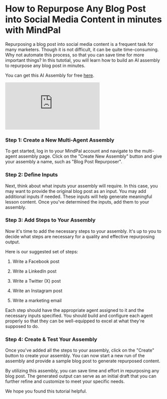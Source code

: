 # How to Repurpose Any Blog Post into Social Media Content in minutes with MindPal

Repurposing a blog post into social media content is a frequent task for many marketers. Though it is not difficult, it can be quite time-consuming. Why not automate this process, so that you can save time for more important things? In this tutotial, you will learn how to build an AI assembly to repurpose any blog post in minutes.

You can get this AI Assembly for free [here](https://brain.mindpal.space/personal/agents?tab=assemblies&subTab=community&communityAssemblyId=65cc4dfc2d27760300d2cbcc).

<div
  style={{
    marginTop: 24,
    position: "relative",
    width: "100%",
    paddingBottom: "56.25%",
  }}
>
  <iframe
    style={{ position: "absolute", width: "100%", height: "100%" }}
    src="https://youtu.be/V2iiZVfMKDw"
    title="YouTube video player"
    frameBorder="0"
    allow="accelerometer; autoplay; clipboard-write; encrypted-media; gyroscope; picture-in-picture; web-share"
    allowFullScreen
  ></iframe>
</div>

 
<Steps>

### Step 1: Create a New Multi-Agent Assembly

To get started, log in to your MindPal account and navigate to the multi-agent assembly page. Click on the "Create New Assembly" button and give your assembly a name, such as "Blog Post Repurposer".

### Step 2: Define Inputs

Next, think about what inputs your assembly will require. In this case, you may want to provide the original blog post as an input. You may add additional inputs if needed. These inputs will help generate meaningful lesson content. Once you've determined the inputs, add them to your assembly.

### Step 3: Add Steps to Your Assembly

Now it's time to add the necessary steps to your assembly. It's up to you to decide what steps are necessary for a quality and effective repurposing output.

Here is our suggested set of steps:

1. Write a Facebook post

2. Write a LinkedIn post

3. Write a Twitter (X) post

4. Write an Instagram post

5. Write a marketing email

Each step should have the appropriate agent assigned to it and the necessary inputs specified. You should build and configure each agent properly so that they can be well-equipped to excel at what they're supposed to do.

### Step 4: Create & Test Your Assembly

Once you've added all the steps to your assembly, click on the "Create" button to create your assembly. You can now start a new run of the assembly and provide a sample blog post to generate repurposed content.

</Steps>

By utilizing this assembly, you can save time and effort in repurposing any blog post. The generated output can serve as an initial draft that you can further refine and customize to meet your specific needs.

We hope you found this tutorial helpful.


<PageFooter />

